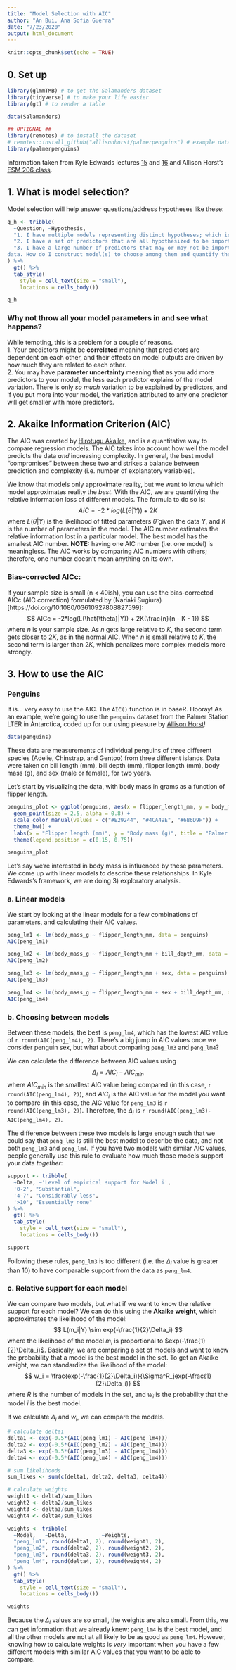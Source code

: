 ```yaml
---
title: "Model Selection with AIC"
author: "An Bui, Ana Sofia Guerra"
date: "7/23/2020"
output: html_document
---
```


```r
knitr::opts_chunk$set(echo = TRUE)
```

## 0. Set up
```r
library(glmmTMB) # to get the Salamanders dataset
library(tidyverse) # to make your life easier
library(gt) # to render a table

data(Salamanders)

## OPTIONAL ##
library(remotes) # to install the dataset
# remotes::install_github("allisonhorst/palmerpenguins") # example dataset
library(palmerpenguins)
```

Information taken from Kyle Edwards lectures [15](https://drive.google.com/file/d/0B5QCuGKrabF5ZzFyQ3VXaWNVRXM/view) and [16](https://drive.google.com/file/d/0B5QCuGKrabF5RzYxSEZuc0xoaVU/view) and Allison Horst's [ESM 206 class](https://github.com/allisonhorst/esm-206-lab-9).

## 1. What is model selection?

Model selection will help answer questions/address hypotheses like these:

```r
q_h <- tribble(
  ~Question, ~Hypothesis,
  "1. I have multiple models representing distinct hypotheses; which is best supported by the data?", "Different models represent different hypotheses.",
  "2. I have a set of predictors that are all hypothesized to be important for the response. Which are supported by the data? What is their relative importance? Should all be included in a single model, or should a smaller model of ‘significant’ predictors be used? How should such a smaller model be chosen?", "Different predictors represent different hypotheses (but a particular model could include one or more predictors)",
  "3. I have a large number of predictors that may or may not be important, and I want to do an exploratory analysis to see which are best supported by the
data. How do I construct model(s) to choose among them and quantify their importance?", "Not a hypothesis! Exploratory analysis / data mining / data dredging (not comparing a priori hypotheses, sifting for relationships)."
) %>% 
  gt() %>% 
  tab_style(
    style = cell_text(size = "small"),
    locations = cells_body())

q_h
```

### Why not throw all your model parameters in and see what happens?  
While tempting, this is a problem for a couple of reasons.  
1. Your predictors might be **correlated** meaning that predictors are dependent on each other, and their effects on model outputs are driven by how much they are related to each other.  
2. You may have **parameter uncertainty** meaning that as you add more predictors to your model, the less each predictor explains of the model variation. There is only _so much_ variation to be explained by predictors, and if you put more into your model, the variation attributed to any one predictor will get smaller with more predictors.

## 2. Akaike Information Criterion (AIC)

The AIC was created by [Hirotugu Akaike](https://www.ism.ac.jp/akaikememorial/index-e.html), and is a quantitative way to compare regression models. The AIC takes into account how well the model predicts the data _and_ increasing complexity. In general, the best model "compromises" between these two and strikes a balance between prediction and complexity (i.e. number of explanatory variables). 

We know that models only approximate reality, but we want to know which model approximates reality the _best_. With the AIC, we are quantifying the relative information loss of different models. The formula to do so is:
$$
AIC = -2*log(L(\hat{\theta}|Y)) + 2K
$$
where $L(\hat{\theta}|Y)$ is the likelihood of fitted parameters $\hat{\theta}$ given the data $Y$, and $K$ is the number of parameters in the model. The AIC number estimates the relative information lost in a particular model. The best model has the smallest AIC number. **NOTE:** having one AIC number (i.e. one model) is meaningless. The AIC works by comparing AIC numbers with others; therefore, one number doesn't mean anything on its own.  

### Bias-corrected AICc:
If your sample size is small (n < 40ish), you can use the bias-corrected AICc (AIC correction) formulated by (Nariaki Sugiura)[https://doi.org/10.1080/03610927808827599]:
$$
AICc = -2*log(L(\hat{\theta}|Y)) + 2K(\frac{n}{n - K - 1})
$$
where $n$ is your sample size. As $n$ gets large relative to $K$, the second term gets closer to $2K$, as in the normal AIC. When $n$ is small relative to $K$, the second term is larger than $2K$, which penalizes more complex models more strongly.

## 3. How to use the AIC

### Penguins
It is... very easy to use the AIC. The `AIC()` function is in baseR. Hooray! As an example, we're going to use the `penguins` dataset from the Palmer Station LTER in Antarctica, coded up for our using pleasure by [Allison Horst](https://github.com/allisonhorst/palmerpenguins)!

```r
data(penguins)
```

These data are measurements of individual penguins of three different species (Adelie, Chinstrap, and Gentoo) from three different islands. Data were taken on bill length (mm), bill depth (mm), flipper length (mm), body mass (g), and sex (male or female), for two years.

Let's start by visualizing the data, with body mass in grams as a function of flipper length.

```r
penguins_plot <- ggplot(penguins, aes(x = flipper_length_mm, y = body_mass_g, color = species)) +
  geom_point(size = 2.5, alpha = 0.8) +
  scale_color_manual(values = c("#E29244", "#4CA49E", "#6B6D9F")) +
  theme_bw() +
  labs(x = "Flipper length (mm)", y = "Body mass (g)", title = "Palmer Penguins", color = "Species") +
  theme(legend.position = c(0.15, 0.75))

penguins_plot
```

Let's say we're interested in body mass is influenced by these parameters. We come up with linear models to describe these relationships. In Kyle Edwards's framework, we are doing 3) exploratory analysis.  

### a. Linear models

We start by looking at the linear models for a few combinations of parameters, and calculating their AIC values.

```r
peng_lm1 <- lm(body_mass_g ~ flipper_length_mm, data = penguins)
AIC(peng_lm1)

peng_lm2 <- lm(body_mass_g ~ flipper_length_mm + bill_depth_mm, data = penguins)
AIC(peng_lm2)

peng_lm3 <- lm(body_mass_g ~ flipper_length_mm + sex, data = penguins)
AIC(peng_lm3)

peng_lm4 <- lm(body_mass_g ~ flipper_length_mm + sex + bill_depth_mm, data = penguins)
AIC(peng_lm4)
```

### b. Choosing between models

Between these models, the best is `peng_lm4`, which has the lowest AIC value of `r round(AIC(peng_lm4), 2)`. There's a big jump in AIC values once we consider penguin sex, but what about comparing `peng_lm3` and `peng_lm4`?  

We can calculate the difference between AIC values using
$$
\Delta_i = AIC_i - AIC_{min}
$$
where $AIC_{min}$ is the smallest AIC value being compared (in this case, `r round(AIC(peng_lm4), 2)`), and $AIC_i$ is the AIC value for the model you want to compare (in this case, the AIC value for `peng_lm3` is `r round(AIC(peng_lm3), 2)`). Therefore, the $\Delta_i$ is `r round(AIC(peng_lm3)-AIC(peng_lm4), 2)`.

The difference between these two models is large enough such that we could say that `peng_lm3` is still the best model to describe the data, and not both `peng_lm3` and `peng_lm4`. If you have two models with similar AIC values, people generally use this rule to evaluate how much those models support your data _together_:
```r
support <- tribble(
  ~Delta, ~'Level of empirical support for Model i',
  '0-2', "Substantial",
  '4-7', "Considerably less",
  '>10', "Essentially none"
) %>% 
  gt() %>% 
  tab_style(
    style = cell_text(size = "small"),
    locations = cells_body())

support
```

Following these rules, `peng_lm3` is too different (i.e. the $\Delta_i$ value is greater than 10) to have comparable support from the data as `peng_lm4`.

### c. Relative support for each model

We can compare two models, but what if we want to know the relative support for each model? We can do this using the **Akaike weight**, which approximates the likelihood of the model:
$$
L(m_i|Y) \sim exp(-\frac{1}{2}\Delta_i)
$$
where the likelihood of the model $m_i$ is proportional to $exp(-\frac{1}{2}\Delta_i)$. Basically, we are comparing a set of models and want to know the probability that a model is the best model in the set. To get an Akaike weight, we can standardize the likelihood of the model:
$$
w_i = \frac{exp(-\frac{1}{2}\Delta_i)}{\Sigma^R_jexp(-\frac{1}{2}\Delta_i)}
$$
where $R$ is the number of models in the set, and $w_i$ is the probability that the model $i$ is the best model. 

If we calculate $\Delta_i$ and $w_i$, we can compare the models.

```r
# calculate deltai
delta1 <- exp(-0.5*(AIC(peng_lm1) - AIC(peng_lm4)))
delta2 <- exp(-0.5*(AIC(peng_lm2) - AIC(peng_lm4)))
delta3 <- exp(-0.5*(AIC(peng_lm3) - AIC(peng_lm4)))
delta4 <- exp(-0.5*(AIC(peng_lm4) - AIC(peng_lm4)))

# sum likelihoods
sum_likes <- sum(c(delta1, delta2, delta3, delta4))

# calculate weights
weight1 <- delta1/sum_likes
weight2 <- delta2/sum_likes
weight3 <- delta3/sum_likes
weight4 <- delta4/sum_likes
```

```r
weights <- tribble(
  ~Model,   ~Delta,           ~Weights,
  "peng_lm1", round(delta1, 2), round(weight1, 2),
  "peng_lm2", round(delta2, 2), round(weight2, 2),
  "peng_lm3", round(delta3, 2), round(weight3, 2),
  "peng_lm4", round(delta4, 2), round(weight4, 2)
) %>% 
  gt() %>% 
  tab_style(
    style = cell_text(size = "small"),
    locations = cells_body())

weights
```

Because the $\Delta_i$ values are so small, the weights are also small. From this, we can get information that we already knew: `peng_lm4` is the best model, and all the other models are not at all likely to be as good as `peng_lm4`. However, knowing how to calculate weights is _very_ important when you have a few different models with similar AIC values that you want to be able to compare.






